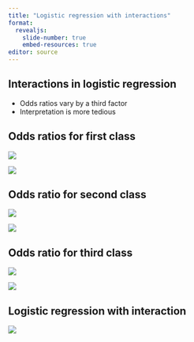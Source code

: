 ```yaml
---
title: "Logistic regression with interactions"
format: 
  revealjs:
    slide-number: true
    embed-resources: true
editor: source
---
```


## Interactions in logistic regression

-   Odds ratios vary by a third factor
-   Interpretation is more tedious

## Odds ratios for first class

![](images/interaction-05.png)

![](images/interaction-01.png)

## Odds ratio for second class

![](images/interaction-06.png)

![](images/interaction-02.png)

## Odds ratio for third class

![](images/interaction-07.png)

![](images/interaction-03.png)

## Logistic regression with interaction

![](images/interaction-04.png)

